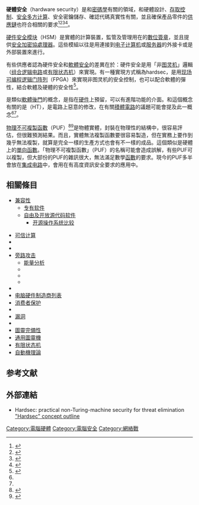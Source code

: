 '''硬體安全'''（hardware security）是和[[密碼學|密碼學]]有關的領域，和硬體設計、[[存取控制|存取控制]]、[[安全多方计算|安全多方计算]]、安全密鑰儲存、確認代碼真實性有關，並且確保產品零件的[[供應鏈|供應鏈]]也符合相關的要求<ref name=":0">{{cite book|last1=Mukhopadhyay|first1=Debdeep|last2=Chakraborty|first2=Rajat Subhra|title=Hardware Security: Design, Threats, and Safeguards|date=2014|publisher=CRC Press|isbn=9781439895849|url=https://books.google.com/books?id=22TNBQAAQBAJ|accessdate=3 June 2017|language=en}}</ref><ref>{{cite web|title=Hardware security in the IoT - Embedded Computing Design|url=http://embedded-computing.com/articles/hardware-security-in-the-iot/|website=embedded-computing.com|accessdate=3 June 2017|language=en|archive-date=2017-06-18|archive-url=https://web.archive.org/web/20170618134331/http://embedded-computing.com/articles/hardware-security-in-the-iot/|dead-url=no}}</ref><ref name=":1">{{Cite journal|last1=Rostami|first1=M.|last2=Koushanfar|first2=F.|last3=Karri|first3=R.|date=August 2014|title=A Primer on Hardware Security: Models, Methods, and Metrics|journal=Proceedings of the IEEE|volume=102|issue=8|pages=1283–1295|doi=10.1109/jproc.2014.2335155|s2cid=16430074|issn=0018-9219}}</ref><ref>{{Cite journal|last1=Rajendran|first1=J.|last2=Sinanoglu|first2=O.|last3=Karri|first3=R.|date=August 2014|title=Regaining Trust in VLSI Design: Design-for-Trust Techniques|journal=Proceedings of the IEEE|volume=102|issue=8|pages=1266–1282|doi=10.1109/jproc.2014.2332154|issn=0018-9219|doi-access=free}}</ref>。

[[硬件安全模块|硬件安全模块]]（HSM）是實體的計算裝置，監管及管理用在{{le|強認證|strong authentication}}的[[數位簽章|數位簽章]]，並且提供[[安全加密協處理器|安全加密協處理器]]。這些模組以往是用連接到[[电子计算机|电子计算机]]或[[服务器|服务器]]的外接卡或是外部裝置來進行。

有些供應者認為硬件安全和[[计算机安全|軟體安全]]的差異在於：硬件安全是用「非[[图灵机|图灵机]]」邏輯（[[组合逻辑电路|组合逻辑电路]]或[[有限状态机|有限状态机]]）來實現。有一種實現方式稱為hardsec，是用[[现场可编程逻辑门阵列|现场可编程逻辑门阵列]]（FPGA）來實現非图灵机的安全控制，也可以配合軟體的彈性，結合軟體及硬體的安全性<ref>{{Cite news|url=https://www.telegraph.co.uk/technology/2019/06/22/british-start-ups-race-ahead-us-rivals-develop-new-ultra-secure/|title=British start-ups race ahead of US rivals to develop new ultra-secure computer chips to defeat hackers|last=Cook|first=James|date=2019-06-22|work=The Telegraph|access-date=2019-08-27|language=en-GB|issn=0307-1235|archive-date=2019-06-28|archive-url=https://web.archive.org/web/20190628105406/https://www.telegraph.co.uk/technology/2019/06/22/british-start-ups-race-ahead-us-rivals-develop-new-ultra-secure/|dead-url=no}}</ref>。

{{le|硬體後門|Hardware backdoor}}是類似[[軟體後門|軟體後門]]的概念，是指在[[硬件|硬件]]上預留，可以有進階功能的介面。和這個概念有關的是{{le|木馬硬體|hardware Trojan}}（HT），是電路上惡意的修改，在有關[[積體電路|積體電路]]的議題可能會提及此一概念<ref name=":0" /><ref name=":1" />。

[[物理不可複製函數|物理不可複製函數]]（PUF）<ref>{{cite book|last1=Sadeghi|first1=Ahmad-Reza|last2=Naccache|first2=David|title=Towards Hardware-Intrinsic Security: Foundations and Practice|date=2010|publisher=Springer Science & Business Media|isbn=9783642144523|url=https://books.google.com/books?id=pZbRLSUp4B0C|accessdate=3 June 2017|language=en}}</ref><ref>{{cite web|title=Hardware Security - Fraunhofer AISEC|url=https://www.aisec.fraunhofer.de/de/fields-of-expertise/hardware-security.html|website=Fraunhofer-Institut für Angewandte und Integrierte Sicherheit|accessdate=3 June 2017|language=de|archive-date=2020-12-04|archive-url=https://web.archive.org/web/20201204195742/https://www.aisec.fraunhofer.de/de/fields-of-expertise/hardware-security.html|dead-url=no}}</ref>是物體實體，封裝在物理性的結構中，很容易評估，但很難預測結果。而且，實體無法複製函數要很容易製造，但在實務上要作到幾乎無法複製，就算是完全一樣的生產方式也會有不一樣的成品。這個類似是硬體上的[[單向函數|單向函數]]。「物理不可複製函數」（PUF）的名稱可能會造成誤解，有些PUF可以複製，但大部份的PUF的雜訊很大，無法滿足數學[[函數|函數]]的要求。現今的PUF多半會放在[[集成电路|集成电路]]中，會用在有高度資訊安全要求的應用中。

==相關條目==
* [[兼容性|兼容性]]
** [[专有软件|专有软件]]
** [[自由及开放源代码软件|自由及开放源代码软件]]
*** [[开源操作系统比较|开源操作系统比较]]
<!--*** {{sectionlink|Unified Extensible Firmware Interface|Secure boot criticism}}-->
* [[可信计算|可信计算]]
* {{le|計算信任|Computational trust}}
* {{le|指紋 (計算)|Fingerprint (computing)}}
* [[旁路攻击|旁路攻击]]
** [[能量分析|能量分析]]
** {{le|電磁攻擊|Electromagnetic attack}}
** {{le|聲學密碼分析|Acoustic cryptanalysis}}
** {{le|定時攻擊|Timing attack}}
* {{le|供應鏈安全性|Supply chain security}}
* [[电脑硬件制造商列表|电脑硬件制造商列表]]
* [[消费者保护|消费者保护]]
* {{le|安全開關|Security switch}}
*[[漏洞|漏洞]]
*{{le|防衛策略 (計算)|Defense strategy (computing)}}
*[[圖靈完備性|圖靈完備性]]
*[[通用圖靈機|通用圖靈機]]
*[[有限状态机|有限状态机]]
*[[自動機理論|自動機理論]]

== 参考文献 ==
{{Reflist}}

==外部連結 ==
*Hardsec: practical non-Turing-machine security for threat elimination [https://www.hardsec.org "Hardsec" concept outline] {{Wayback|url=https://www.hardsec.org/ |date=20201111230524 }}

<!--https://books.google.de/books?id=bNiw9448FeIC-->
<!--https://books.google.de/books?id=AWDsjwEACAAJ-->

[[Category:電腦硬體|Category:電腦硬體]]
[[Category:電腦安全|Category:電腦安全]]
[[Category:網絡戰|Category:網絡戰]]